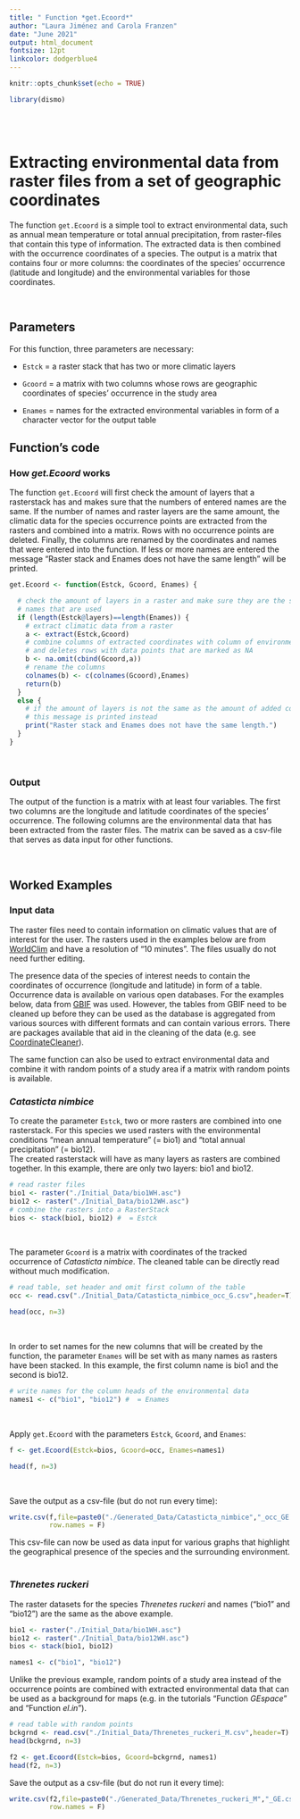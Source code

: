 ```yaml
---
title: " Function *get.Ecoord*"
author: "Laura Jiménez and Carola Franzen"
date: "June 2021"
output: html_document
fontsize: 12pt
linkcolor: dodgerblue4
---
```



```r
knitr::opts_chunk$set(echo = TRUE)

library(dismo)

```
\
\
  
# Extracting environmental data from raster files from a set of geographic coordinates

The function `get.Ecoord` is a simple tool to extract environmental data, such as annual mean temperature or total annual precipitation, from raster-files that contain this type of information. The extracted data is then combined with the occurrence coordinates of a species. The output is a matrix that contains four or more columns: the coordinates of the species' occurrence (latitude and longitude) and the environmental variables for those coordinates.
\
  
\
  
## Parameters

For this function, three parameters are necessary:
\

* `Estck` = a raster stack that has two or more climatic layers
\

* `Gcoord` = a matrix with two columns whose rows are geographic coordinates of species' occurrence in the study area
\

* `Enames` = names for the extracted environmental variables in form of a character vector for the output table
\
  
## Function's code


### How *get.Ecoord* works
  
The function `get.Ecoord` will first check the amount of layers that a rasterstack has and makes sure that the numbers of entered names are the same. If the number of names and raster layers are the same amount, the climatic data for the species occurrence points are extracted from the rasters and combined into a matrix. Rows with no occurrence points are deleted. Finally, the columns are renamed by the coordinates and names that were entered into the function.
If less or more names are entered the message "Raster stack and Enames does not have the same length" will be printed.  

```r
get.Ecoord <- function(Estck, Gcoord, Enames) {

  # check the amount of layers in a raster and make sure they are the same as the
  # names that are used
  if (length(Estck@layers)==length(Enames)) {  
    # extract climatic data from a raster
    a <- extract(Estck,Gcoord)  
    # combine columns of extracted coordinates with column of environmental data
    # and deletes rows with data points that are marked as NA
    b <- na.omit(cbind(Gcoord,a)) 
    # rename the columns 
    colnames(b) <- c(colnames(Gcoord),Enames) 
    return(b)
  }
  else { 
    # if the amount of layers is not the same as the amount of added column names,
    # this message is printed instead
    print("Raster stack and Enames does not have the same length.") 
  }
}
```
\

### Output

The output of the function is a matrix with at least four variables. The first two columns are the longitude and latitude coordinates of the species' occurrence. The following columns are the environmental data that has been extracted from the raster files. The matrix can be saved as a csv-file that serves as data input for other functions.
\

\
  
## Worked Examples

### Input data

The raster files need to contain information on climatic values that are of interest for the user. The rasters used in the examples below are from [WorldClim](https://worldclim.org/data/index.html) and have a resolution of "10 minutes". The files usually do not need further editing.

The presence data of the species of interest needs to contain the coordinates of occurrence (longitude and latitude) in form of a table. 
Occurrence data is available on various open databases. For the examples below, data from [GBIF](https://www.gbif.org/) was used. However, the tables from GBIF need to be cleaned up before they can be used as the database is aggregated from various sources with different formats and can contain various errors. There are packages available that aid in the cleaning of the data (e.g. see [CoordinateCleaner]( https://ropensci.github.io/CoordinateCleaner/articles/Cleaning_GBIF_data_with_CoordinateCleaner.html)).

The same function can also be used to extract environmental data and combine it with random points of a study area if a matrix with random points is available.
\
  
### *Catasticta nimbice*

To create the parameter `Estck`, two or more rasters are combined into one rasterstack. For this species we used rasters with the environmental conditions "mean annual temperature" (= bio1) and "total annual precipitation" (= bio12).  
The created rasterstack will have as many layers as rasters are combined together. In this example, there are only two layers: bio1 and bio12.
```r

# read raster files
bio1 <- raster("./Initial_Data/bio1WH.asc")
bio12 <- raster("./Initial_Data/bio12WH.asc")
# combine the rasters into a RasterStack
bios <- stack(bio1, bio12) #  = Estck

```
\
  
The parameter `Gcoord` is a matrix with coordinates of the tracked occurrence of *Catasticta nimbice*. The cleaned table can be directly read without much modification.
```r
# read table, set header and omit first column of the table
occ <- read.csv("./Initial_Data/Catasticta_nimbice_occ_G.csv",header=T)[,-1] #  = Gcoord

head(occ, n=3)

```
\

In order to set names for the new columns that will be created by the function, the parameter `Enames` will be set with as many names as rasters have been stacked. In this example, the first column name is bio1 and the second is bio12. 
```r
# write names for the column heads of the environmental data
names1 <- c("bio1", "bio12") #  = Enames


```
\

Apply `get.Ecoord` with the parameters `Estck`, `Gcoord`, and `Enames`:
```r
f <- get.Ecoord(Estck=bios, Gcoord=occ, Enames=names1)

head(f, n=3)

```
\

Save the output as a csv-file (but do not run every time):
```r
write.csv(f,file=paste0("./Generated_Data/Catasticta_nimbice","_occ_GE.csv"),
          row.names = F)
```
This csv-file can now be used as data input for various graphs that highlight the geographical presence of the species and the surrounding environment.
\
\

### *Threnetes ruckeri*

The raster datasets for the species *Threnetes ruckeri* and names ("bio1" and "bio12") are the same as the above example.

```r
bio1 <- raster("./Initial_Data/bio1WH.asc") 
bio12 <- raster("./Initial_Data/bio12WH.asc") 
bios <- stack(bio1, bio12)

names1 <- c("bio1", "bio12") 

```
  
Unlike the previous example, random points of a study area instead of the occurrence points are combined with extracted environmental data that can be used as a background for maps (e.g. in the tutorials "Function *GEspace*" and "Function *el.in*").

```r
# read table with random points
bckgrnd <- read.csv("./Initial_Data/Threnetes_ruckeri_M.csv",header=T)
head(bckgrnd, n=3)

f2 <- get.Ecoord(Estck=bios, Gcoord=bckgrnd, names1) 
head(f2, n=3)
```


Save the output as a csv-file (but do not run it every time):
```r

write.csv(f2,file=paste0("./Generated_Data/Threnetes_ruckeri_M","_GE.csv"),
          row.names = F)
```
  
